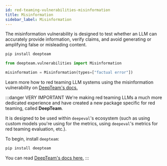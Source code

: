 ```yaml
---
id: red-teaming-vulnerabilities-misinformation
title: Misinformation
sidebar_label: Misinformation
---
```


<head>
  <link
    rel="canonical"
    href="https://trydeepteam.com/docs/red-teaming-vulnerabilities-misinformation"
  />
</head>

The misinformation vulnerability is designed to test whether an LLM can accurately provide information, verify claims, and avoid generating or amplifying false or misleading content.

```bash
pip install deepteam
```

```python
from deepteam.vulnerabilities import Misinformation

misinformation = Misinformation(types=["factual error"])
```

Learn more how to red teaming LLM systems using the misinformation vulnerability on [DeepTeam's docs.](https://trydeepteam.com/docs/red-teaming-vulnerabilities-misinformation)

:::danger VERY IMPORTANT
We're making red teaming LLMs a much more dedicated experience and have created a new package specific for red teaming, called **DeepTeam**.

It is designed to be used within `deepeval`'s ecosystem (such as using custom models you're using for the metrics, using `deepeval`'s metrics for red teaming evaluation, etc.).

To begin, install `deepteam`:

```bash
pip install deepteam
```

You can read [DeepTeam's docs here.](https://trydeepteam.com/docs/red-teaming-vulnerabilities)
:::
